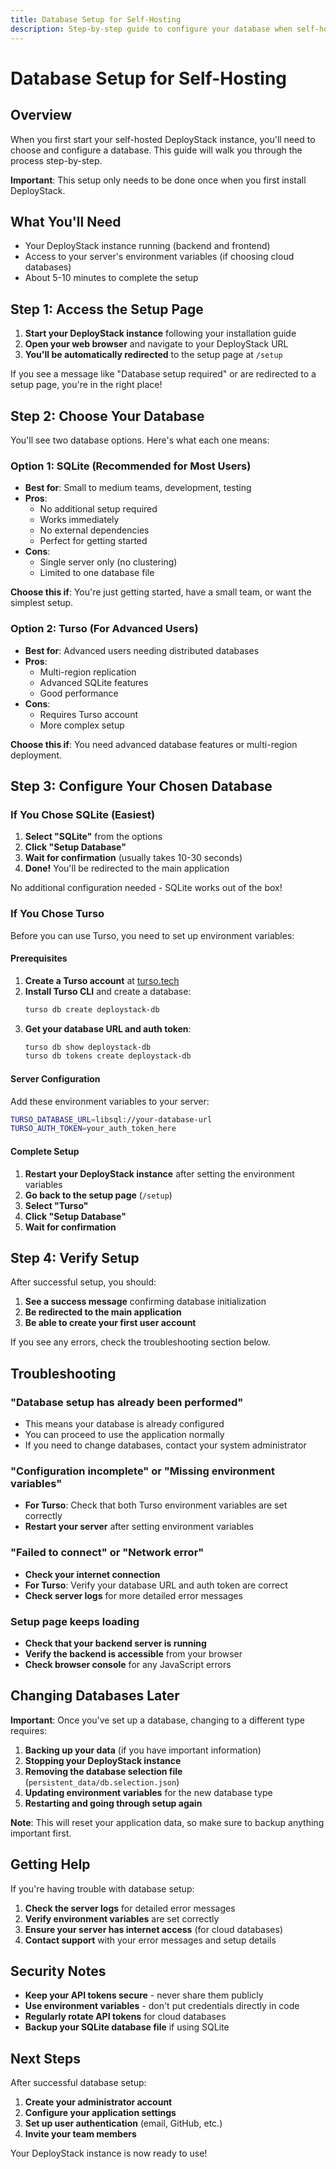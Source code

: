 ```yaml
---
title: Database Setup for Self-Hosting
description: Step-by-step guide to configure your database when self-hosting DeployStack - designed for non-technical users.
---
```


# Database Setup for Self-Hosting

## Overview

When you first start your self-hosted DeployStack instance, you'll need to choose and configure a database. This guide will walk you through the process step-by-step.

**Important**: This setup only needs to be done once when you first install DeployStack.

## What You'll Need

- Your DeployStack instance running (backend and frontend)
- Access to your server's environment variables (if choosing cloud databases)
- About 5-10 minutes to complete the setup

## Step 1: Access the Setup Page

1. **Start your DeployStack instance** following your installation guide
2. **Open your web browser** and navigate to your DeployStack URL
3. **You'll be automatically redirected** to the setup page at `/setup`

If you see a message like "Database setup required" or are redirected to a setup page, you're in the right place!

## Step 2: Choose Your Database

You'll see two database options. Here's what each one means:

### Option 1: SQLite (Recommended for Most Users)
- **Best for**: Small to medium teams, development, testing
- **Pros**: 
  - No additional setup required
  - Works immediately
  - No external dependencies
  - Perfect for getting started
- **Cons**: 
  - Single server only (no clustering)
  - Limited to one database file

**Choose this if**: You're just getting started, have a small team, or want the simplest setup.

### Option 2: Turso (For Advanced Users)
- **Best for**: Advanced users needing distributed databases
- **Pros**: 
  - Multi-region replication
  - Advanced SQLite features
  - Good performance
- **Cons**: 
  - Requires Turso account
  - More complex setup

**Choose this if**: You need advanced database features or multi-region deployment.

## Step 3: Configure Your Chosen Database

### If You Chose SQLite (Easiest)

1. **Select "SQLite"** from the options
2. **Click "Setup Database"**
3. **Wait for confirmation** (usually takes 10-30 seconds)
4. **Done!** You'll be redirected to the main application

No additional configuration needed - SQLite works out of the box!

### If You Chose Turso

Before you can use Turso, you need to set up environment variables:

#### Prerequisites
1. **Create a Turso account** at [turso.tech](https://turso.tech)
2. **Install Turso CLI** and create a database:
   ```bash
   turso db create deploystack-db
   ```
3. **Get your database URL and auth token**:
   ```bash
   turso db show deploystack-db
   turso db tokens create deploystack-db
   ```

#### Server Configuration
Add these environment variables to your server:

```bash
TURSO_DATABASE_URL=libsql://your-database-url
TURSO_AUTH_TOKEN=your_auth_token_here
```

#### Complete Setup
1. **Restart your DeployStack instance** after setting the environment variables
2. **Go back to the setup page** (`/setup`)
3. **Select "Turso"**
4. **Click "Setup Database"**
5. **Wait for confirmation**

## Step 4: Verify Setup

After successful setup, you should:

1. **See a success message** confirming database initialization
2. **Be redirected to the main application**
3. **Be able to create your first user account**

If you see any errors, check the troubleshooting section below.

## Troubleshooting

### "Database setup has already been performed"
- This means your database is already configured
- You can proceed to use the application normally
- If you need to change databases, contact your system administrator

### "Configuration incomplete" or "Missing environment variables"
- **For Turso**: Check that both Turso environment variables are set correctly
- **Restart your server** after setting environment variables

### "Failed to connect" or "Network error"
- **Check your internet connection**
- **For Turso**: Verify your database URL and auth token are correct
- **Check server logs** for more detailed error messages

### Setup page keeps loading
- **Check that your backend server is running**
- **Verify the backend is accessible** from your browser
- **Check browser console** for any JavaScript errors

## Changing Databases Later

**Important**: Once you've set up a database, changing to a different type requires:

1. **Backing up your data** (if you have important information)
2. **Stopping your DeployStack instance**
3. **Removing the database selection file** (`persistent_data/db.selection.json`)
4. **Updating environment variables** for the new database type
5. **Restarting and going through setup again**

**Note**: This will reset your application data, so make sure to backup anything important first.

## Getting Help

If you're having trouble with database setup:

1. **Check the server logs** for detailed error messages
2. **Verify environment variables** are set correctly
3. **Ensure your server has internet access** (for cloud databases)
4. **Contact support** with your error messages and setup details

## Security Notes

- **Keep your API tokens secure** - never share them publicly
- **Use environment variables** - don't put credentials directly in code
- **Regularly rotate API tokens** for cloud databases
- **Backup your SQLite database file** if using SQLite

## Next Steps

After successful database setup:

1. **Create your administrator account**
2. **Configure your application settings**
3. **Set up user authentication** (email, GitHub, etc.)
4. **Invite your team members**

Your DeployStack instance is now ready to use!
